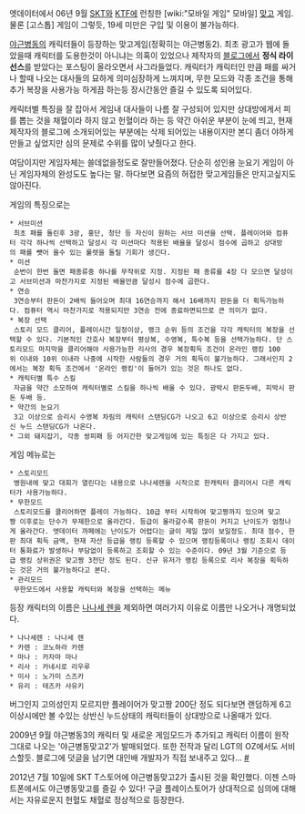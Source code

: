 엣데이터에서 06년 9월 [[SKT]]와 [[KTF]]에 런칭한 [wiki:"모바일 게임" 모바일] [[맞고]] 게임. 물론 [고스톱] 게임이 그렇듯, 19세 미만은 구입 및 이용이 불가능하다.

[[야근병동]]의 캐릭터들이 등장하는 맞고게임(정확히는 야근병동2). 최초 광고가 웹에 돌았을때 캐릭터를 도용한것이 아니냐는 의혹이 있었으나 제작자의 [[블로그]]에서 '''정식 라이선스'''를 받았다는 포스팅이 올라오면서 사그라들었다. 캐릭터가 캐릭터인 만큼 패를 싸거나 할때 나오는 대사들의 묘하게 의미심장하게 느껴지며, 무한 모드와 각종 조건을 통해 추가 복장을 사용가능 하게끔 하는등 장시간동안 즐길 수 있도록 되어있다.

캐릭터별 특징을 잘 잡아서 게임내 대사들이 나름 잘 구성되어 있지만 상대방에게서 피를 뽑는 것을 채혈이라 하지 않고 헌혈이라 하는 등 약간 아쉬운 부분이 눈에 띄고, 현재 제작자의 블로그에 소개되어있는 부분에는 삭제 되어있는 내용이지만 본디 좀더 야하게 만들고 싶었지만 심의 문제로 수위를 많이 낮췄다고 한다.

여담이지만 게임자체는 쓸데없을정도로 잘만들어졌다. 단순히 성인용 눈요기 게임이 아닌 게임자체의 완성도도 높다는 말. 하다보면 요즘의 허접한 맞고게임들은 만지고싶지도 않아진다.

게임의 특징으로는

 * 서브미션
  최초 패를 돌린후 3광, 홍단, 청단 등 자신이 원하는 서브 미션을 선택. 플레이어와 컴퓨터 각각 하나씩 선택하고 달성시 각 미션마다 적용된 배율을 달성시 점수에 곱하고 상대방의 패를 뺏어 올수 있는 룰렛을 돌릴 기회가 생긴다.
 * 미션
  순번이 한번 돌면 패종류중 하나를 무작위로 지정. 지정된 패 종류를 4장 다 모으면 달성이고 서브미션과 마찬가지로 지정된 배율만큼 달성시 점수에 곱한다.
 * 연승
  3연승부터 판돈이 2배씩 들어오며 최대 16연승까지 해서 16배까지 판돈을 더 획득가능하다. 컴퓨터 역시 마찬가지로 적용되지만 3연승 전에 종료하면되므로 큰 의미가 없다.
 * 복장 선택
  스토리 모드 클리어, 플레이시간 일정이상, 랭크 순위 등의 조건을 각각 캐릭터의 복장을 선택할 수 있다. 기본적인 간호사 복장부터 평상복, 수영복, 특수복 등을 선택가능하다. 단 스토리모드 마지막을 클리어해야 사용가능한 리사의 경우 복장획득 조건이 온라인 랭킹 100위 이내와 10위 이내라 나중에 시작한 사람들의 경우 거의 획득이 불가능하다. 그래서인지 2에서는 복장 획득 조건에서 '온라인 랭킹'이 들어가 있는 것은 하나도 없다.
 * 캐릭터별 특수 스킬
  자금을 약간 소모하여 캐릭터별로 스킬을 하나씩 배울 수 있다. 광박시 판돈두배, 피박시 판돈 두배 등.
 * 약간의 눈요기
  3고 이상으로 승리시 수영복 차림의 캐릭터 스탠딩CG가 나오고 6고 이상으로 승리시 상반신 누드 스탠딩CG가 나온다.
 * 그외 돼지잡기, 각종 쌍피패 등 어지간한 맞고게임에 있는 특징은 다 가지고 있다.


게임 메뉴로는

 * 스토리모드
  병원내에 맞고 대회가 열린다는 내용으로 나나세렌을 시작으로 한캐릭터 클리어시 다른 캐릭터가 사용가능하다.
 * 무한모드
  스토리모드를 클리어하면 플레이 가능하다. 10급 부터 시작하여 맞고짱까지 있으며 맞고짱 이후로는 단수가 무제한으로 올라간다. 등급이 올라갈수록 판돈이 커지고 난이도가 엄청나게 올라간다. 엣데이터 까페에는 난이도가 어렵다는 글이 제일 많이 보일정도. 최대 점수, 한판 최대 획득 금액, 현재 자산 등급을 랭킹 등록할 수 있으며 랭킹등록이나 랭킹 조회시 데이터 통화료가 발생하나 부담없이 등록하고 조회할 수 있는 수준이다. 09년 3월 기준으로 등급 랭킹 상위권은 맞고짱 3천단 정도 된다. 신규 유저가 랭킹 등록으로 리사 복장을 획득하는 것은 거의 불가능하다고 본다.
 * 관리모드
  무한모드에서 사용할 캐릭터와 복장을 선택하는 메뉴


등장 캐릭터의 이름은 [[나나세 렌]]을 제외하면 여러가지 이유로 이름만 나오거나 개명되었다.

 * 나나세렌 : 나나세 렌
 * 카렌 : 코노하라 카렌
 * 마나 : 카자마 마나
 * 리사 : 카네시로 리우루
 * 미사 : 노가미 스즈카
 * 유리 : 테즈카 사유키


버그인지 고의성인지 모르지만 플레이어가 맞고짱 200단 정도 되다보면 랜덤하게 6고 이상시에만 볼 수있는 상반신 누드상태의 캐릭터들이 상대방으로 나올때가 있다.

2009년 9월 야근병동3의 캐릭터 및 새로운 게임모드가 추가되고 캐릭터 이름이 원작 그대로 나오는 '야근병동맞고2'가 발매되었다. 또한 전작과 달리 LGT의 OZ에서도 서비스할듯. 블로그에 덧글을 남기면 대인배 개발자가 직접 보내주고 있다... [http://feena74.blog.me/140068934912 #]

2012년 7월 10일에 SKT T스토어에 야근병동맞고2가 출시된 것을 확인했다. 이젠 스마트폰에서도 야근병동맞고를 즐길 수 있다! 구글 플레이스토어가 상대적으로 심의에 대해서는 자유로운지 헌혈도 채혈로 정상적으로 등장한다.
